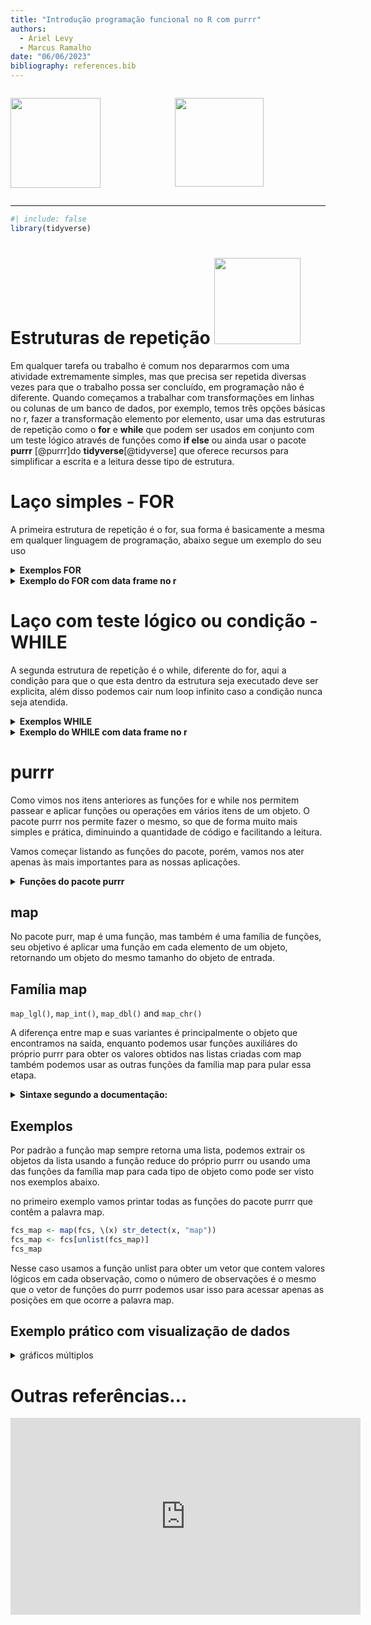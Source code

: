 ```yaml
---
title: "Introdução programação funcional no R com purrr"
authors:
  - Ariel Levy
  - Marcus Ramalho
date: "06/06/2023"
bibliography: references.bib
---
```


::: columns
::: {.column width="33%"}
![](https://d33wubrfki0l68.cloudfront.net/2d0701b616efa7435cd5a94e703baa595a4f9ed0/d41b9/css/images/hex/purrr.png){width="144"}
:::

::: {.column width="33%"}
![](https://www.tidyverse.org/images/hex-tidyverse.png){width="142"}
:::
:::

------------------------------------------------------------------------

```r
#| include: false
library(tidyverse)
```

# Estruturas de repetição ![](https://media.tenor.com/Xk5vnzCZBjUAAAAC/loop.gif){width="138"}

Em qualquer tarefa ou trabalho é comum nos depararmos com uma atividade extremamente simples, mas que precisa ser repetida diversas vezes para que o trabalho possa ser concluído, em programação não é diferente. Quando começamos a trabalhar com transformações em linhas ou colunas de um banco de dados, por exemplo, temos três opções básicas no r, fazer a transformação elemento por elemento, usar uma das estruturas de repetição como o **for** e **while** que podem ser usados em conjunto com um teste lógico através de funções como **if else** ou ainda usar o pacote **purrr** [@purrr]do **tidyverse**[@tidyverse] que oferece recursos para simplificar a escrita e a leitura desse tipo de estrutura.

# Laço simples - FOR

A primeira estrutura de repetição é o for, sua forma é basicamente a mesma em qualquer linguagem de programação, abaixo segue um exemplo do seu uso

<details>

<summary>**Exemplos FOR**</summary>

Estrutura da função for no r

```r
a <- 0

for (i in 1:10) {
  a <- a + 1
}

print(a)

```

Visualmente temos:\
![](https://i.pinimg.com/originals/77/27/31/772731a6b576d3e7836b02edfb200457.png)

Também é possível fazer um loop num objeto de caracteres

```r
nomes <- c("Ana", "André", "Bruna", "João")
for (nome in nomes) {
  print(paste("Olá,meu nome é", nome))
}

```

Veja que a forma como passamos a quantidade de iterações pra função pode variar como nos exemplos abaixo:

Usando a função `seq` que vai gerar um vetor com o número de iterações desejada

```r
a <- 1

for (i in seq(1, 10)) {
  a <- a + 1
}

print(a)
```

Usando a função `length`para obter o tamanho de um objeto para passar essa informação para o FOR.

```r
a <- 1
iteracoes <- length(1:10)

for (i in 1:iteracoes) {
  a <- a + 1
}

print(a)

```

</details>

<details>

<summary>**Exemplo do FOR com data frame no r**</summary>

Neste exemplo, vamos usar o loop "for" para percorrer todas as linhas do conjunto de dados "mpg" e exibir o valor da variável "cty" milhas por galão na cidade para cada carro. Note que a função nrow nos da o número máximo de iterações do nosso laço.

```r
#| eval: false

library(tidyverse)
for (i in 1:nrow(mpg)) {
  cty_value <- mpg$cty[i]*2
  print(cty_value)
}

```

</details>

# Laço com teste lógico ou condição - WHILE

A segunda estrutura de repetição é o while, diferente do for, aqui a condição para que o que esta dentro da estrutura seja executado deve ser explicita, além disso podemos cair num loop infinito caso a condição nunca seja atendida.

<details>

<summary>**Exemplos WHILE**</summary>

Estrutura da função while no r

::: callout-important
## Importante!!

veja que a função será executada enquanto a condição passada para ela for atendida, ou seja, enquanto for verdadeira. Se a condição for sempre verdadeira, entraremos num loop infinito.
:::

```r
contador <- 1
while (contador <= 5) {
  print(contador)
  contador <- contador + 1
}

```

Exemplo em vídeo[@transcode2021]

<iframe width="560" height="315" src="https://www.youtube.com/embed/v-K-4KuA8mQ" title="YouTube video player" frameborder="0" allow="accelerometer; autoplay; clipboard-write; encrypted-media; gyroscope; picture-in-picture; web-share" allowfullscreen>

</iframe>

Outro exemplo:

```r
#| eval: false
soma <- 0
while (soma < 10) {
  numero <- readline(prompt = "Digite um número: ")
  numero <- as.numeric(numero)
  soma <- soma + numero
}
print(soma)

```

</details>

<details>

<summary>**Exemplo do WHILE com data frame no r**</summary>

Vamos usar o loop "while" para iterar pelo conjunto de dados "mpg" até encontrarmos um carro com milhas por galão na estrada (variável "hwy") maior que 30 milhas.

```r
#| eval: false

library(tidyverse)

i <- 1

while (mpg$hwy[i] <= 30) {
  i <- i + 1
}

car_model <- mpg$model[i]
print(car_model)


```

</details>

# purrr

Como vimos nos itens anteriores as funções for e while nos permitem passear e aplicar funções ou operações em vários itens de um objeto. O pacote purrr nos permite fazer o mesmo, so que de forma muito mais simples e prática, diminuindo a quantidade de código e facilitando a leitura.

Vamos começar listando as funções do pacote, porém, vamos nos ater apenas às mais importantes para as nossas aplicações.

<details>

<summary>**Funções do pacote purrr**</summary>

```r
library(purrr)
fcs <- ls("package:purrr")
fcs


```

</details>

## map

No pacote purr, map é uma função, mas também é uma família de funções, seu objetivo é aplicar uma função em cada elemento de um objeto, retornando um objeto do mesmo tamanho do objeto de entrada.

## Família map

`map_lgl()`, `map_int()`, `map_dbl()` and `map_chr()`

A diferença entre map e suas variantes é principalmente o objeto que encontramos na saída, enquanto podemos usar funções auxiliáres do próprio purrr para obter os valores obtidos nas listas criadas com map também podemos usar as outras funções da família map para pular essa etapa.

<details>

<summary>**Sintaxe segundo a documentação:**</summary>

`map(.x, .f, …, .progress = FALSE)`

`.x` : é uma lista ou um vetor

`.f` : Uma função, especificada de uma das seguintes maneiras:

Uma função nomeada, por exemplo, `mean`.

Uma função anônima, por exemplo, `\(x) x + 1 ou function(x) x + 1`.

::: callout-tip
## Função anônima

Uma função anônima no R é uma função que não possui um nome específico e é definida no local onde é utilizada. Ela é criada de forma concisa e temporária, geralmente como argumento de outra função. Ela é útil quando precisamos executar uma operação simples em um conjunto de dados sem a necessidade de definir uma função separada.
:::

Uma fórmula, por exemplo, `~ .x + 1`. Você deve usar `.x` para se referir ao primeiro argumento. ***Recomendado apenas se você precisar de compatibilidade com versões mais antigas do R.***

Uma string, inteiro ou lista, por exemplo, `"idx"`, `1` ou `list("idx", 1)`, que são formas abreviadas de `\(x) pluck(x, "idx")`, `(x) pluck(x, 1)` e `\(x) pluck(x, "idx", 1)`, respectivamente. Opcionalmente, você pode fornecer .default para definir um valor padrão caso o elemento indexado seja NULL ou não exista.

`…` : Argumentos adicionais repassados para a função mapeada.

Atualmente, geralmente não recomendamos o uso de \... para passar argumentos adicionais (constantes) para .f. Em vez disso, use uma função anônima simplificada:

```r
#| eval: false
# Ao invés de:
x %>%  map(f, 1, 2, collapse = ",")
# faça:
x %>%  map(\(x) f(x, 1, 2, collapse = ","))
```

Isso torna mais fácil entender quais argumentos pertencem a qual função e geralmente resulta em mensagens de erro mais claras.

</details>

## Exemplos

Por padrão a função map sempre retorna uma lista, podemos extrair os objetos da lista usando a função reduce do próprio purrr ou usando uma das funções da família map para cada tipo de objeto como pode ser visto nos exemplos abaixo.

no primeiro exemplo vamos printar todas as funções do pacote purrr que contêm a palavra map.

```r
fcs_map <- map(fcs, \(x) str_detect(x, "map"))
fcs_map <- fcs[unlist(fcs_map)]
fcs_map

```

Nesse caso usamos a função unlist para obter um vetor que contem valores lógicos em cada observação, como o número de observações é o mesmo que o vetor de funções do purrr podemos usar isso para acessar apenas as posições em que ocorre a palavra map.

## Exemplo prático com visualização de dados

<details>

<summary> gráficos múltiplos </summary>

```r
#| message: false
# Função para plotar um histograma para uma coluna numérica do nosso df
plot_histogram <- function(x) {
  plot <- ggplot(data.frame(x = x), aes(x = x)) + 
    geom_histogram()
  return(plot)
}

# Aplica a função a cada coluna numérica 
result <- map_if(mtcars, is.numeric, plot_histogram)
result
```

</details>

# Outras referências...

<iframe width="560" height="315" src="https://www.youtube.com/embed/bzUmK0Y07ck" title="YouTube video player" frameborder="0" allow="accelerometer; autoplay; clipboard-write; encrypted-media; gyroscope; picture-in-picture; web-share" allowfullscreen></iframe>



# 
